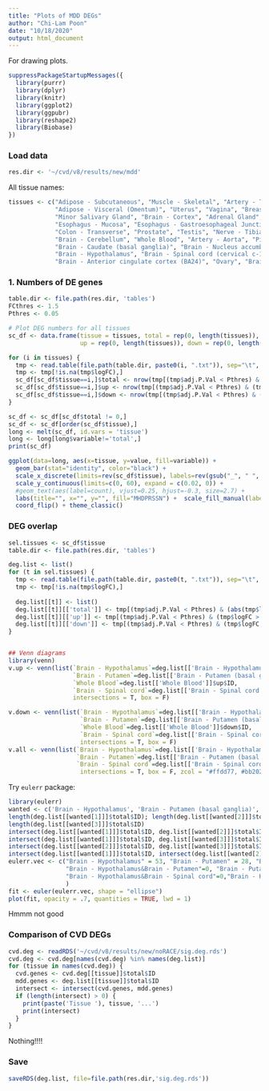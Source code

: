 ```yaml
---
title: "Plots of MDD DEGs"
author: "Chi-Lam Poon"
date: "10/18/2020"
output: html_document
---
```



For drawing plots.

```r
suppressPackageStartupMessages({
  library(purrr)
  library(dplyr)
  library(knitr)
  library(ggplot2)
  library(ggpubr)
  library(reshape2)
  library(Biobase)
})
```


### Load data
```r
res.dir <- '~/cvd/v8/results/new/mdd'
```

All tissue names:
```r
tissues <- c("Adipose - Subcutaneous", "Muscle - Skeletal", "Artery - Tibial", "Artery - Coronary", "Heart - Atrial Appendage",
             "Adipose - Visceral (Omentum)", "Uterus", "Vagina", "Breast - Mammary Tissue", "Skin - Not Sun Exposed (Suprapubic)",
             "Minor Salivary Gland", "Brain - Cortex", "Adrenal Gland", "Thyroid", "Lung", "Spleen", "Pancreas", "Esophagus - Muscularis",
             "Esophagus - Mucosa", "Esophagus - Gastroesophageal Junction", "Stomach", "Colon - Sigmoid", "Small Intestine - Terminal Ileum",
             "Colon - Transverse", "Prostate", "Testis", "Nerve - Tibial", "Skin - Sun Exposed (Lower leg)", "Heart - Left Ventricle", 
             "Brain - Cerebellum", "Whole Blood", "Artery - Aorta", "Pituitary", "Brain - Frontal Cortex (BA9)",
             "Brain - Caudate (basal ganglia)", "Brain - Nucleus accumbens (basal ganglia)", "Brain - Putamen (basal ganglia)",
             "Brain - Hypothalamus", "Brain - Spinal cord (cervical c-1)", "Brain - Hippocampus",
             "Brain - Anterior cingulate cortex (BA24)", "Ovary", "Brain - Cerebellar Hemisphere", "Liver", "Brain - Substantia nigra")
```


### 1. Numbers of DE genes
```r
table.dir <- file.path(res.dir, 'tables')
FCthres <- 1.5
Pthres <- 0.05

# Plot DEG numbers for all tissues
sc_df <- data.frame(tissue = tissues, total = rep(0, length(tissues)), 
                    up = rep(0, length(tissues)), down = rep(0, length(tissues)))

for (i in tissues) {
  tmp <- read.table(file.path(table.dir, paste0(i, ".txt")), sep="\t", header=T)
  tmp <- tmp[!is.na(tmp$logFC),]
  sc_df[sc_df$tissue==i,]$total <- nrow(tmp[(tmp$adj.P.Val < Pthres) & (abs(tmp$logFC) > log2(FCthres)),])
  sc_df[sc_df$tissue==i,]$up <- nrow(tmp[(tmp$adj.P.Val < Pthres) & (tmp$logFC > log2(FCthres)),])
  sc_df[sc_df$tissue==i,]$down <- nrow(tmp[(tmp$adj.P.Val < Pthres) & (tmp$logFC < -log2(FCthres)),])
}

sc_df <- sc_df[sc_df$total != 0,]
sc_df <- sc_df[order(sc_df$tissue),]
long <- melt(sc_df, id.vars = 'tissue')
long <- long[long$variable!='total',]
print(sc_df)

ggplot(data=long, aes(x=tissue, y=value, fill=variable)) +
  geom_bar(stat="identity", color="black") +
  scale_x_discrete(limits=rev(sc_df$tissue), labels=rev(gsub("_", " ", sc_df$tissue))) +
  scale_y_continuous(limits=c(0, 60), expand = c(0.02, 0)) +
  #geom_text(aes(label=count), vjust=0.25, hjust=-0.3, size=2.7) +
  labs(title="", x="", y="", fill="MHDPRSSN") +  scale_fill_manual(labels = c("up-regulated", "down-regulated"),values=c('#5fa778','#cae2d0')) +
  coord_flip() + theme_classic()
```


### DEG overlap

```r
sel.tissues <- sc_df$tissue
table.dir <- file.path(res.dir, 'tables')

deg.list <- list()
for (t in sel.tissues) {
  tmp <- read.table(file.path(table.dir, paste0(t, ".txt")), sep="\t", header=T)
  tmp <- tmp[!is.na(tmp$logFC),]
  
  deg.list[[t]] <- list()
  deg.list[[t]][['total']] <- tmp[(tmp$adj.P.Val < Pthres) & (abs(tmp$logFC) > log2(FCthres)),]
  deg.list[[t]][['up']] <- tmp[(tmp$adj.P.Val < Pthres) & (tmp$logFC > log2(FCthres)),]
  deg.list[[t]][['down']] <- tmp[(tmp$adj.P.Val < Pthres) & (tmp$logFC < -log2(FCthres)),]
}


## Venn diagrams
library(venn)
v.up <- venn(list(`Brain - Hypothalamus`=deg.list[['Brain - Hypothalamus']]$up$ID,
                  `Brain - Putamen`=deg.list[['Brain - Putamen (basal ganglia)']]$up$ID,
                  `Whole Blood`=deg.list[['Whole Blood']]$up$ID,
                  `Brain - Spinal cord`=deg.list[['Brain - Spinal cord (cervical c-1)']]$up$ID),
                  intersections = T, box = F)

v.down <- venn(list(`Brain - Hypothalamus`=deg.list[['Brain - Hypothalamus']]$down$ID,
                    `Brain - Putamen`=deg.list[['Brain - Putamen (basal ganglia)']]$down$ID,
                    `Whole Blood`=deg.list[['Whole Blood']]$down$ID,
                    `Brain - Spinal cord`=deg.list[['Brain - Spinal cord (cervical c-1)']]$down$ID),
                    intersections = T, box = F)
v.all <- venn(list(`Brain - Hypothalamus`=deg.list[['Brain - Hypothalamus']]$total$ID,
                   `Brain - Putamen`=deg.list[['Brain - Putamen (basal ganglia)']]$total$ID,
                   `Brain - Spinal cord`=deg.list[['Brain - Spinal cord (cervical c-1)']]$total$ID),
                    intersections = T, box = F, zcol = "#ffdd77, #bb2020, #1188cc")
```


Try `eulerr` package:
```r
library(eulerr)
wanted <- c('Brain - Hypothalamus', 'Brain - Putamen (basal ganglia)', 'Brain - Spinal cord (cervical c-1)')
length(deg.list[[wanted[1]]]$total$ID); length(deg.list[[wanted[2]]]$total$ID)
length(deg.list[[wanted[3]]]$total$ID)
intersect(deg.list[[wanted[1]]]$total$ID, deg.list[[wanted[2]]]$total$ID)
intersect(deg.list[[wanted[1]]]$total$ID, deg.list[[wanted[3]]]$total$ID)
intersect(deg.list[[wanted[2]]]$total$ID, deg.list[[wanted[3]]]$total$ID)
intersect(deg.list[[wanted[1]]]$total$ID, intersect(deg.list[[wanted[2]]]$total$ID, deg.list[[wanted[3]]]$total$ID))
eulerr.vec <- c("Brain - Hypothalamus" = 53, "Brain - Putamen" = 28, "Brain - Spinal cord" = 14, 
                "Brain - Hypothalamus&Brain - Putamen"=0, "Brain - Putamen&Brain - Spinal cord"=0,
                "Brain - Hypothalamus&Brain - Spinal cord"=0,"Brain - Hypothalamus&Brain - Putamen&Brain - Spinal cord"=0
                )                                                                                           
fit <- euler(eulerr.vec, shape = "ellipse")
plot(fit, opacity = .7, quantities = TRUE, lwd = 1)
```
Hmmm not good


### Comparison of CVD DEGs
```r
cvd.deg <- readRDS('~/cvd/v8/results/new/noRACE/sig.deg.rds')
cvd.deg <- cvd.deg[names(cvd.deg) %in% names(deg.list)]
for (tissue in names(cvd.deg)) {
  cvd.genes <- cvd.deg[[tissue]]$total$ID
  mdd.genes <- deg.list[[tissue]]$total$ID
  intersect <- intersect(cvd.genes, mdd.genes)
  if (length(intersect) > 0) {
    print(paste('Tissue '), tissue, '...')
    print(intersect)
  }
}
```

Nothing!!!!

### Save
```r
saveRDS(deg.list, file=file.path(res.dir,'sig.deg.rds'))
```


